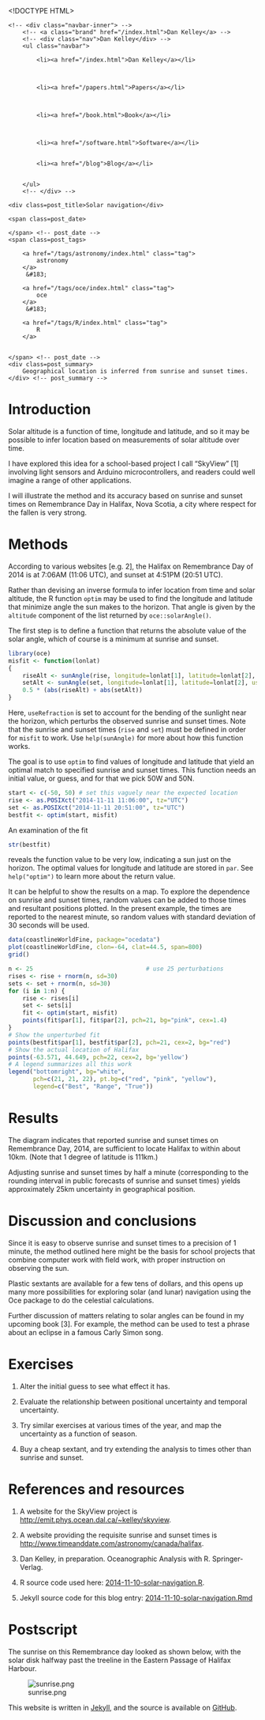 <!DOCTYPE HTML>
<html>
<head>
<link rel='stylesheet' type='text/css' href='/css/syntax.css' />
<link rel='stylesheet' type='text/css' href='/css/style.css' />
<meta charset="UTF-8">
<title>Solar navigation</title>
</head>

<body>
<div class="navbar">
    <!-- <div class="navbar-inner"> -->
        <!-- <a class="brand" href="/index.html">Dan Kelley</a> -->
        <!-- <div class="nav">Dan Kelley</div> -->
        <ul class="navbar">
            
            <li><a href="/index.html">Dan Kelley</a></li>
            

            
            <li><a href="/papers.html">Papers</a></li>
            

            
            <li><a href="/book.html">Book</a></li>
            

            
            <li><a href="/software.html">Software</a></li>
            
            
            <li><a href="/blog">Blog</a></li>
            

        </ul>
        <!-- </div> -->
</div>

<div id="content">
    




<!-- <div class="span8"> -->

<div class=topnav>

<!-- | <a href='/blog'>Home</a> | -->

</div> <!-- topnav -->


<div class="page-header">

    <div class=post_title>Solar navigation</div>
<!-- </div> --> <!-- span8 -->

<!-- <div class="span4"> -->

<div class=slug>
    <span class=post_date>
        
    </span> <!-- post_date -->
    <span class=post_tags>
        
        <a href="/tags/astronomy/index.html" class="tag">
            astronomy
        </a>
         &#183; 
        
        <a href="/tags/oce/index.html" class="tag">
            oce
        </a>
         &#183; 
        
        <a href="/tags/R/index.html" class="tag">
            R
        </a>
        
        
    </span> <!-- post_date -->
    <div class=post_summary>
        Geographical location is inferred from sunrise and sunset times.
    </div> <!-- post_summary -->
</div> <!-- slug -->

<!-- </div> -->
<!-- span4 -->
</div> <!-- page-header -->



# Introduction

Solar altitude is a function of time, longitude and latitude, and so it may be
possible to infer location based on measurements of solar altitude over time.

I have explored this idea for a school-based project I call "SkyView" [1]
involving light sensors and Arduino microcontrollers, and readers could well
imagine a range of other applications.

I will illustrate the method and its accuracy based on sunrise and sunset times
on Remembrance Day in Halifax, Nova Scotia, a city where respect for the fallen
is very strong.

# Methods

According to various websites [e.g. 2], the Halifax on Remembrance Day of 2014
is at 7:06AM (11:06 UTC), and sunset at 4:51PM (20:51 UTC).

Rather than devising an inverse formula to infer location from time and solar
altitude, the R function ``optim`` may be used to find the longitude and
latitude that minimize angle the sun makes to the horizon.  That angle is given
by the ``altitude`` component of the list returned by ``oce::solarAngle()``.

The first step is to define a function that returns the absolute value of the
solar angle, which of course is a minimum at sunrise and sunset.

```r
library(oce)
misfit <- function(lonlat)
{
    riseAlt <- sunAngle(rise, longitude=lonlat[1], latitude=lonlat[2], useRefraction=TRUE)$altitude
    setAlt <- sunAngle(set, longitude=lonlat[1], latitude=lonlat[2], useRefraction=TRUE)$altitude
    0.5 * (abs(riseAlt) + abs(setAlt))
}
```
Here, ``useRefraction`` is set to account for the bending of the sunlight near
the horizon, which perturbs the observed sunrise and sunset times.  Note that
the sunrise and sunset times (``rise`` and ``set``) must be defined in order
for ``misfit`` to work.  Use ``help(sunAngle)`` for more about how this
function works.

The goal is to use ``optim`` to find values of longitude and latitude that
yield an optimal match to specified sunrise and sunset times.  This function
needs an initial value, or guess, and for that we pick 50W and 50N.

```r
start <- c(-50, 50) # set this vaguely near the expected location
rise <- as.POSIXct("2014-11-11 11:06:00", tz="UTC")
set <- as.POSIXct("2014-11-11 20:51:00", tz="UTC")
bestfit <- optim(start, misfit)
```
An examination of the fit
```r
str(bestfit)
```
reveals the function value to be very low, indicating a sun just on the
horizon.  The optimal values for longitude and latitude are stored in ``par``.
See ``help("optim")`` to learn more about the return value.

It can be helpful to show the results on a map.  To explore the dependence on
sunrise and sunset times, random values can be added to those times and
resultant positions plotted.  In the present example, the times are reported to
the nearest minute, so random values with standard deviation of 30 seconds will
be used.

```r
data(coastlineWorldFine, package="ocedata")
plot(coastlineWorldFine, clon=-64, clat=44.5, span=800)
grid()

n <- 25                                # use 25 perturbations
rises <- rise + rnorm(n, sd=30)
sets <- set + rnorm(n, sd=30)
for (i in 1:n) {
    rise <- rises[i]
    set <- sets[i]
    fit <- optim(start, misfit)
    points(fit$par[1], fit$par[2], pch=21, bg="pink", cex=1.4)
}
# Show the unperturbed fit
points(bestfit$par[1], bestfit$par[2], pch=21, cex=2, bg="red")
# Show the actual location of Halifax
points(-63.571, 44.649, pch=22, cex=2, bg='yellow')
# A legend summarizes all this work
legend("bottomright", bg="white", 
       pch=c(21, 21, 22), pt.bg=c("red", "pink", "yellow"),
       legend=c("Best", "Range", "True"))
```

# Results

The diagram indicates that reported sunrise and sunset times on Remembrance Day,
2014, are sufficient to locate Halifax to within about 10km.  (Note that 1
degree of latitude is 111km.)

Adjusting sunrise and sunset times by half a minute (corresponding to the
rounding interval in public forecasts of sunrise and sunset times) yields
approximately 25km uncertainty in geographical position.

# Discussion and conclusions

Since it is easy to observe sunrise and sunset times to a precision of 1
minute, the method outlined here might be the basis for school projects that
combine computer work with field work, with proper instruction on observing the
sun.

Plastic sextants are available for a few tens of dollars, and this opens up
many more possibilities for exploring solar (and lunar) navigation using the
Oce package to do the celestial calculations.

Further discussion of matters relating to solar angles can be found in my
upcoming book [3].  For example, the method can be used to test a phrase about
an eclipse in a famous Carly Simon song.

# Exercises

1. Alter the initial guess to see what effect it has.

2. Evaluate the relationship between positional uncertainty and temporal
   uncertainty.

3. Try similar exercises at various times of the year, and map the uncertainty
   as a function of season.

4. Buy a cheap sextant, and try extending the analysis to times other than
   sunrise and sunset.

# References and resources

1. A website for the SkyView project is
[http://emit.phys.ocean.dal.ca/~kelley/skyview](http://emit.phys.ocean.dal.ca/~kelley/skyview/).
   
2. A website providing the requisite sunrise and sunset times is
[http://www.timeanddate.com/astronomy/canada/halifax](http://www.timeanddate.com/astronomy/canada/halifax).

3. Dan Kelley, in preparation.  Oceanographic Analysis with R. Springer-Verlag.

4. R source code used here: [2014-11-10-solar-navigation.R](/assets/2014-11-10-solar-navigation.R).

5. Jekyll source code for this blog entry: [2014-11-10-solar-navigation.Rmd](https://raw.github.com/dankelley/dankelley.github.io/master/assets/2014-11-10-solar-navigation.Rmd)

# Postscript

The sunrise on this Remembrance day looked as shown below, with the solar disk
halfway past the treeline in the Eastern Passage of Halifax Harbour.

![sunrise.png](/assets/sunrise.png)





</div>

<p class="footnote">This website is written in <a
href="http://jekyllrb.com">Jekyll</a>, and the source is available on <a
href="https://github.com/dankelley/dankelley.github.io">GitHub</a>.</p>

</body>
</html>

